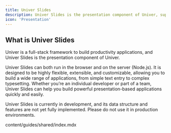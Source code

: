 ```yaml
---
title: Univer Slides
description: Univer Slides is the presentation component of Univer, supporting both browser and Node.js, with flexible, extensible, and customizable features.
icon: 'Presentation'
---
```


## What is Univer Slides

Univer is a full-stack framework to build productivity applications, and Univer Slides is the presentation component of Univer.

Univer Slides can both run in the browser and on the server (Node.js). It is designed to be highly flexible, extensible, and customizable, allowing you to build a wide range of applications, from simple text entry to complex typesetting. Whether you’re an individual developer or part of a team, Univer Slides can help you build powerful presentation-based applications quickly and easily.

<Callout type="warning">
  Univer Slides is currently in development, and its data structure and features are not yet fully implemented. Please do not use it in production environments.
</Callout>

<include cwd>content/guides/shared/index.mdx</include>
